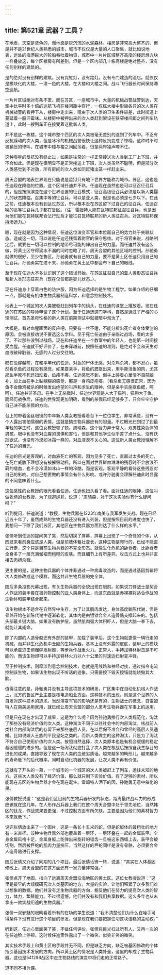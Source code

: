 ```yaml
---
---
---
```

title: 第521章 武器？工具？
---



在地表，天空是蓝色的，而地面是灰沉沉的水泥森林。楼房是非常高大整齐的，但是并不是21世纪人类熟悉的城市，城市不仅仅是大量的人口聚集，就比如说地表，远处的海港巨大的轮船吞吐着物资，城市中一片片区域整齐高度的楼房想方块一样叠放这，每个区楼房有所差别，但是一个区内部几十栋高楼是绝对整齐，没有任何别样的建筑的。

是的绝对没有别样的建筑，没有霓虹灯，没有路灯。没有专门建造的酒店。就仅仅是模块化的大楼，一清一色的大楼，在大楼和大楼之间。战斗飞行器长时间保持滞空巡航。

一片片区域绝对有条不紊，而在苏区，一座城市中，大量的机械战警战警到达，天空中比平时多十倍的巡航飞机在楼间距中穿行，一栋栋大楼中形貌各异的次人类在机械战警的看押下从，楼房中走出来，嗯由于次人类的卫生条件较差，此时街道上蔓延着一股汗霉味。从楼房中被押出来的次人类赶到架设在狭窄楼间距之间列车轨道上，此时一艘列车正在接受着这批新人类。

并不是这一栋楼，这个城市整个西区的次人类被毫无差别的送到了列车中。不乏有反抗躁动的次人类，但是冰冷的机械战警很快让这种反抗变成了惨嚎。这种时不时被镇压的惨叫，在城市中楼与楼之间回荡着，很是两岸猿声啼不住。

这种零星的反抗没有终止过，如果是往常的一样正常接送次人类到工厂上下班，并不会如此。但是现在很明显不是正常接送上下班，次人类虽然不聪明，但是部分次人类感觉到不对劲，所有房间的次人类如同赶猪出笼一样赶出来。

周天合盟的地表世界现在只能说是监狱只有地下世界方能称为城市。苏区，这也是任迪现在降临的位置。这个区域任迪并不熟，任迪现在虽然也是可以征召征召兵的，但是按照演变在这个世界设置的征召模式，征召高级征召兵必须是以新人类婴儿的状态降临，召集中等的征召兵，可以是亚人类，但是也必须是七岁以下。在此之前，任迪根本没有到达过苏区，所以根本没在苏区留下过自己的征召兵，任迪召唤的高等征召兵几乎都在鲁区。（注：雷姆特人能在瓦特联邦征召征召兵，也是因为他们能在瓦特联邦合法行动后才能征召瓦特联邦的新人类征召兵。对瓦特联邦保持渗透力。）

嗯，现在就是因为这种情况，任迪这位演变军官和本位面自己的势力处于失联状态。造成这一切，可以说是任迪还残留着尉官的保守思维。对于将官来说，战略制定后，就要在一切可以控制的地带尽可能的伸出自己的力量。而任迪并没有这么做，将黄土区守得滴水不漏的同时忽略了对，周天合盟的其他区域的控制。孙驰勇就做的很好，至少在鲁区，孙驰勇就有自己的力量，要不是黄土区任迪只用自己的征召兵，孙驰勇实在进不来，孙驰勇在黄土区中都会布下自己的眼线。

至于现在任迪大不多认识到了这个错误开始，在苏区征召自己的亚人类形态征召兵和新人类形态征召兵（现在仅仅都是婴儿状态。）。

现在任迪身上穿着白色的防护服，因为任迪选择的是生物工程学。如果介绍的仔细一点，那就是有机体生物兵器制造科学，和意念控制技术。

地表上一个城区的次人类被驱赶到列车中的镜头，在任迪的课堂上播放着。现在任迪的在苏区的导师申请了这个计划。至于任迪选这门学科，自然是通过了严格的心理测试，首先圣母性格的新人类在前期测试中就被暗中淘汰了。

大概是，看对血腥画面的反应吧，只要有一丝不适，不能分析出死亡者身体受创的原因。会被直接劝说不要选这么学科。至于死亡任迪由于亲临过战场，看的太多了。不过那些没到过战场，现在和任迪坐在一个教室中的年轻人，也能第一时间接受血腥。任迪就不好评价了，在未穿越前，按照任迪的准则，是绝对不会和天生对血液破碎脏器，无感的人过分交往的。

嗯在没穿越前，在和平年代的任迪，对鱼的尸体无感，对杀鸡杀狗，都不忍心，虽然看杀鱼的过程没有感觉，如果要亲手，将鱼的腮抠出来，用手撕活鱼的肉，尤其那鱼半死不死还扭动着，鱼疼不疼，任迪感觉不到，但手上碰着心里情不自禁脑补，加上血在手上黏糊糊的感觉，那是一身鸡皮疙瘩。（看杀鱼无感很正常，因为鱼不会像鸡被杀的时候发出绝望的叫声和求生的眼神，但是亲手实施抠鱼鳃，呵呵）。任迪并非圣母。在手上无杀戮时，任迪世界观是人大于猫狗，猫狗大于鱼。而经历战争后，任迪的世界观更加明确，看到的杀戮已经足够多了，只会牢牢守护自己决不能杀戮的方向。

台上的带着金丝眼镜的中年新人类女教授看着台下一位位学生，非常满意，没有一个人露出害怕懦弱的表情，这就是搞生物兵器应有的胆量。不过眼光扫到过了到最年轻的学生时，这位女教授顿了顿，周晴森，这个智力异于常人，双男性染色体的男孩。眼中也没有对血腥的畏惧和害怕，但是和其他学生似乎差了点什么，没有跃跃欲试，也没有冷漠如冰霜一样的，对血液漠不关心的。这位新人类女教授理解不了任迪的目光。

任迪的目光是客观的，对血液死亡的客观，因为见多了死亡，直面过太多的死亡，在死亡威胁下理想没有被摧毁动摇，所以在面对世界鲜血淋淋的残忍时不会放浪不羁的嗜血，也不会冷漠如冰山一样的冷酷，而是客观，客观平静的看待这些残忍对自己的影响。对自己想要做的事情会有什么影响。或许孙驰勇会理解任迪此时显露的不同意味着什么。

这位感性的女教授的眼光看着任迪，任迪也扭头看了看。面对任迪的眼神，这位叫做张倩的女教授，为了规避尴尬，说道：“周晴森，对于这次实验你有什么疑问吗？”

听到提问，任迪说道：“教授，生物兵器在1223年南美与我军发生交战。现在已经近五十年了，虽然成熟的生物兵器还没有进入列装，但是按照目前的进度也快了，我想问一下除了我们苏区，其他区在生物兵器方面到达了什么样的水平。”

张倩听到任迪的提问笑了笑，然后切换了屏幕，屏幕上出现了一个奇怪的个体，从四肢来看前身应该是人类，但是前肢体粗壮变长，这种生物是爬行的，已经不能直立行走，这个只是目前生物兵器的不完全形态。就像生化危机的舔食者。比舔食者全身多了一层充满皱褶而粗糙的皮肤。而且细节上有所差异。攻击方式上也并非直接去肉搏杀戮。

更主要的是，这种生物兵器的个体并非通过一种病毒改造的，而是通过基因剪辑将次人类修改成这个模样。而这并非生物兵器的完全体。

随后多条投影光幕出现，有关生物兵器的全貌出现在眼前。如果说刀锋战士是契合人作战的装甲套在被药物控制的亚人类身体上，而这东西就是赤裸裸将适合作战的生物体和装甲结合起来。

该生物根本不适合在自然界中生存，为了让其肌肉发达，身体高度新陈代谢，但是骨骼开始在新陈代谢中逐渐软化，其体内是由镀钛合金人造骨骼支撑起来的。包括头部最关键大脑，如果没有防护层，虽然肌肉强大体积吓人，但是大脑一拳下去，就能让其毙命。

除了内部的人造骨骼还有外部的装甲，加载了装甲后，这个生物就更像一辆行走的机械，而并非生化危机中丑陋的生物兵器。基本上没有外露的皮肤，装甲上的模块可以承载迫击炮榴弹发射器，等步兵作战重火力。正常人，手持加特林射击是不可能的，而该生物却可以手持加特林火力以六十公里的时速边扫射变冲锋。

至于控制技术，则牵涉到意念控制技术，也就是用线路和神经对接，通过指令电流控制该生物，如果该生物出现不听话的迹象，只需要按下毁灭按钮就能烧毁其大脑。

值得注意的是，孙驰勇并没有主导这项技术的研发，广区集中在自动化机械人作战上，北方的鲁区产业主要是核电造船业方面。这种技术的出现，则是这个世界的人自发对这种技术的追求。当然演变军官的影响还是有的，生物战士的概念，自雷姆特人在南美运用就用，就已经让周天合盟的部分人思考生物兵器在军事上的运用。

但是只在现在才出现了成果，这是为什么呢？因为孙驰勇推行次人类规范化，淘汰了那些没有经济价值的次人类。这种淘汰不同于以往社会中的内部淘汰。核战前人类社会内部淘汰后的存留下来那些底层人员，在以后保不准会和曾经的高层人员通婚。比如说嫁入王族的平民皇妃之类的。而新人类做主的这种淘汰，只是为了淘汰不符合自己使用价值的次人类。按照自然选择，次人类原本也是有机会缓缓的稳定基因缓缓的进步的。但是这一场淘汰彻底打乱了次人类在核战后按照自我生存目的进化的成果。直接导致了现在次人类的血统劣质话。越来越多的畸形儿，越来越多的寿命低下的后代概率。同时自动化机器的发展，让次人类不再有价值。

这就有了开头的一幕，一个城市的一个城区的次人类被赶上了列车，运往未知的地方。这些次人类没有了经济价值，那么就只剩下实验价值。有了足够的素材，所以能现在苏区的生物兵器才会在现在诞生。雷姆特人洒下的因，孙驰勇无意中催化的果。

张倩教授说道：“这是我们区目前的生物兵器研发的状态，距离最终战斗力的形成应该就在这几年。在人形作战兵器上我们在整个周天合盟中处于领先地位，当然韩区的钛龙，作战效果要更强，不过控制方面有所欠缺，主要是因为他们的素材智力本来就低下。”

说完张倩放出来了一个图片，这是一条长十五米的蛇，但是蛇躯体的最粗壮的地方有一米直径。该种生物兵器外部也覆盖着一层环，一层环叠在一起的金属装甲。全身金属风格十足，金属身躯上能弹出来旋转的锯齿一旦被这东西缠上去，装甲会被切割，然后被巨蛇的肌肉力量挤压。当然这样的巨蛇同样是没有骨骼，必须要合金人造骨骼进行支撑。

随后张倩又介绍了同期的几个项目。最后张倩话锋一转，说道：“其实在人体基因修改上，周天合盟的在这方面还有一家力量非常强。”

张倩点开了地图，指向了远离周天合盟沿海地区的黄土区。这位女教授说道：“这里是最早的大规模研究次人类基因的地方。大量的实验，让他们积累了众多我们难以想象的数据。他们并没有走生物兵器的方向，相反他们在努力的提高次人类的智力，体力，繁殖能力。不过很遗憾，他们并没有和我们共享数据。这么多年也从未拿出一款实战用途的生物兵器。”

张倩一双邪魅的眼睛看着所有的在场的学生说道：“我不清楚他们为什么在唾手可得条件下没有进行这个项目的研发。但是现在我们要把握住切这块蛋糕的主动权。”

听到这，任迪心里面笑了笑，不做任何评价。张倩将目光扫过所有人，又再一次的在任迪脸上停顿，这时候任迪索性露出了一个微笑。似笑非笑的微笑。

其实技术手段上和黄土区的手段并无不同，但是缺乏方向，缺乏被基因修改的个体指引基因技术发展的方向，所以黄土区的情况是人类补全，这里的却成了生物兵器。这也是541298战区中走生物路线的演变中将们走的正常路子。

道不同不相为谋。